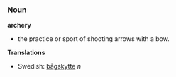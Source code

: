 ===Noun===

'''archery'''

* the practice or sport of shooting arrows with a bow.

'''Translations'''
*Swedish: [[bågskytte]] ''n''